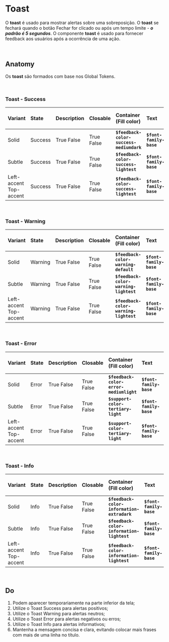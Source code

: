 # **Toast**

O **toast** é usado para mostrar alertas sobre uma sobreposição. O **toast** se fechará quando o botão Fechar for clicado ou após um tempo limite - **_o padrão é 5 segundos_**. O componente **toast** é usado para fornecer feedback aos usuários após a ocorrência de uma ação.

<br />

## Anatomy

Os **toast** são formados com base nos Global Tokens.

<br />

### Toast - Success

| Variant                | State   | Description | Closable   | Container (Fill color)                   | Text                    | Text Weight                | Text Color                   | Title         | Title Weight            | Title Color                  | Icon e Accent Color                     | Icon Close Color             | Border Radius           | Exemplo   |
| :--------------------- | :------ | :---------- | :--------- | :--------------------------------------- | :---------------------- | :------------------------- | :--------------------------- | :------------ | :---------------------- | :--------------------------- | :-------------------------------------- | :--------------------------- | :---------------------- | :-------- |
| Solid                  | Success | True False  | True False | **`$feedback-color-success-mediumdark`** | **`$font-family-base`** | **`$font-weight-regular`** | **`$standard-color-white`**  | None Left Top | **`$font-weight-bold`** | **`$standard-color-white`**  | **`$standard-color-white`**             | **`$standard-color-white`**  | **`$border-radius-sm`** | _[embed]_ |
| Subtle                 | Success | True False  | True False | **`$feedback-color-success-lightest`**   | **`$font-family-base`** | **`$font-weight-regular`** | **`$neutral-color-darkest`** | None Left Top | **`$font-weight-bold`** | **`$neutral-color-darkest`** | **`$feedback-color-success-extradark`** | **`$neutral-color-darkest`** | **`$border-radius-sm`** | _[embed]_ |
| Left-accent Top-accent | Success | True False  | True False | **`$feedback-color-success-lightest`**   | **`$font-family-base`** | **`$font-weight-regular`** | **`$neutral-color-darkest`** | None Left Top | **`$font-weight-bold`** | **`$neutral-color-darkest`** | **`$feedback-color-success-extradark`** | **`$neutral-color-darkest`** | **`$border-radius-sm`** | _[embed]_ |

<br />

### Toast - Warning

| Variant                | State   | Description | Closable   | Container (Fill color)                 | Text                    | Text Weight                | Text Color                   | Title         | Title Weight            | Title Color                  | Icon e Accent Color                     | Icon Close Color             | Border Radius           | Exemplo   |
| :--------------------- | :------ | :---------- | :--------- | :------------------------------------- | :---------------------- | :------------------------- | :--------------------------- | :------------ | :---------------------- | :--------------------------- | :-------------------------------------- | :--------------------------- | :---------------------- | :-------- |
| Solid                  | Warning | True False  | True False | **`$feedback-color-warning-default`**  | **`$font-family-base`** | **`$font-weight-regular`** | **`$neutral-color-darkest`** | None Left Top | **`$font-weight-bold`** | **`$neutral-color-darkest`** | **`$neutral-color-darkest`**            | **`$neutral-color-darkest`** | **`$border-radius-sm`** | _[embed]_ |
| Subtle                 | Warning | True False  | True False | **`$feedback-color-warning-lightest`** | **`$font-family-base`** | **`$font-weight-regular`** | **`$neutral-color-darkest`** | None Left Top | **`$font-weight-bold`** | **`$neutral-color-darkest`** | **`$feedback-color-warning-extradark`** | **`$neutral-color-darkest`** | **`$border-radius-sm`** | _[embed]_ |
| Left-accent Top-accent | Warning | True False  | True False | **`$feedback-color-warning-lightest`** | **`$font-family-base`** | **`$font-weight-regular`** | **`$neutral-color-darkest`** | None Left Top | **`$font-weight-bold`** | **`$neutral-color-darkest`** | **`$feedback-color-warning-extradark`** | **`$neutral-color-darkest`** | **`$border-radius-sm`** | _[embed]_ |

<br />

### Toast - Error

| Variant                | State | Description | Closable   | Container (Fill color)                  | Text                    | Text Weight                | Text Color                   | Title         | Title Weight            | Title Color                  | Icon e Accent Color              | Icon Close Color             | Border Radius           | Exemplo   |
| :--------------------- | :---- | :---------- | :--------- | :-------------------------------------- | :---------------------- | :------------------------- | :--------------------------- | :------------ | :---------------------- | :--------------------------- | :------------------------------- | :--------------------------- | :---------------------- | :-------- |
| Solid                  | Error | True False  | True False | **`$feedback-color-error-mediumlight`** | **`$font-family-base`** | **`$font-weight-regular`** | **`$standard-color-white`**  | None Left Top | **`$font-weight-bold`** | **`$standard-color-white`**  | **`$standard-color-white`**      | **`$standard-color-white`**  | **`$border-radius-sm`** | _[embed]_ |
| Subtle                 | Error | True False  | True False | **`$support-color-tertiary-light`**     | **`$font-family-base`** | **`$font-weight-regular`** | **`$neutral-color-darkest`** | None Left Top | **`$font-weight-bold`** | **`$neutral-color-darkest`** | **`$feedback-color-error-dark`** | **`$neutral-color-darkest`** | **`$border-radius-sm`** | _[embed]_ |
| Left-accent Top-accent | Error | True False  | True False | **`$support-color-tertiary-light`**     | **`$font-family-base`** | **`$font-weight-regular`** | **`$neutral-color-darkest`** | None Left Top | **`$font-weight-bold`** | **`$neutral-color-darkest`** | **`$feedback-color-error-dark`** | **`$neutral-color-darkest`** | **`$border-radius-sm`** | _[embed]_ |

<br />

### Toast - Info

| Variant                | State | Description | Closable   | Container (Fill color)                      | Text                    | Text Weight                | Text Color                   | Title         | Title Weight            | Title Color                  | Icon e Accent Color                         | Icon Close Color             | Border Radius           | Exemplo   |
| :--------------------- | :---- | :---------- | :--------- | :------------------------------------------ | :---------------------- | :------------------------- | :--------------------------- | :------------ | :---------------------- | :--------------------------- | :------------------------------------------ | :--------------------------- | :---------------------- | :-------- |
| Solid                  | Info  | True False  | True False | **`$feedback-color-information-extradark`** | **`$font-family-base`** | **`$font-weight-regular`** | **`$standard-color-white`**  | None Left Top | **`$font-weight-bold`** | **`$standard-color-white`**  | **`$standard-color-white`**                 | **`$standard-color-white`**  | **`$border-radius-sm`** | _[embed]_ |
| Subtle                 | Info  | True False  | True False | **`$feedback-color-information-lightest`**  | **`$font-family-base`** | **`$font-weight-regular`** | **`$neutral-color-darkest`** | None Left Top | **`$font-weight-bold`** | **`$neutral-color-darkest`** | **`$feedback-color-information-extradark`** | **`$neutral-color-darkest`** | **`$border-radius-sm`** | _[embed]_ |
| Left-accent Top-accent | Info  | True False  | True False | **`$feedback-color-information-lightest`**  | **`$font-family-base`** | **`$font-weight-regular`** | **`$neutral-color-darkest`** | None Left Top | **`$font-weight-bold`** | **`$neutral-color-darkest`** | **`$feedback-color-information-extradark`** | **`$neutral-color-darkest`** | **`$border-radius-sm`** | _[embed]_ |

<br />

## Do

1. Podem aparecer temporariamente na parte inferior da tela;
2. Utilize o Toast Success para alertas positivos;
3. Utilize o Toast Warning para alertas neutros;
4. Utilize o Toast Error para alertas negativos ou erros;
5. Utilize o Toast Info para alertas informativos;
6. Mantenha a mensagem concisa e clara, evitando colocar mais frases com mais de uma linha no título.
